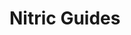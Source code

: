 
# Nitric Guides

<GuidesGrid title="Choose your Language">
  <Guide
    href="/guides/nodejs"
    name="Node.js Guides"
    iconClassName={
      'fill-zinc-700/50 dark:fill-white/40 dark:group-hover:fill-primary-300/60'
    }
    customIcon={FaNodeJs}
    description="Learn about the goals and structure of the Nitric framework."
    pattern={2}
  />
  <Guide
    href="/guides/python"
    iconClassName={
      'fill-zinc-700/50 dark:fill-white/40 dark:group-hover:fill-primary-300/60'
    }
    customIcon={FaPython}
    name="Python Guides"
    description="Learn about the goals and structure of the Nitric framework."
    pattern={2}
  />
  <Guide
    href="/guides/dart"
    iconClassName={
      'fill-zinc-700/50 dark:fill-white/40 dark:group-hover:fill-primary-300/60'
    }
    customIcon={SiDart}
    name="Dart Guides"
    description="Learn about the goals and structure of the Nitric framework."
    pattern={2}
  />
  <Guide
    href="/guides/go"
    iconClassName={
      'fill-zinc-700/50 dark:fill-white/40 dark:group-hover:fill-primary-300/60'
    }
    customIcon={BiLogoGoLang}
    name="Go Guides"
    description="Learn about the goals and structure of the Nitric framework."
    pattern={2}
  />
  <Guide
    href="/guides/jvm"
    iconClassName={
      'fill-zinc-700/50 dark:fill-white/40 dark:group-hover:fill-primary-300/60'
    }
    customIcon={FaJava}
    name="JVM Guides"
    description="Learn about the goals and structure of the Nitric framework."
    pattern={2}
  />
</GuidesGrid>
<GuidesGrid title="Extend your Provider">
  <Guide
    customIcon={SiTerraform}
    href="/guides/terraform"
    name="Terraform Guides"
    description="Learn about using and extending the Nitric Terraform Providers."
  />
</GuidesGrid>
<GuidesGrid title="Resources">
  <Guide
    href="/guides/examples"
    name="Examples"
    description="Official GitHub examples, curated content from the Nitric community, and more."
  />
  <Guide
    href="/getting-started/quickstart"
    name="Quickstart Guide"
    description="A quickstart guide to build your first Nitric application in any supported language."
  />
  <Guide
    href="/guides/deploying"
    name="CI/CD Guides"
    description="Learn how to deploy your Nitric application using CI/CD services."
    pattern={2}
  />
</GuidesGrid>
